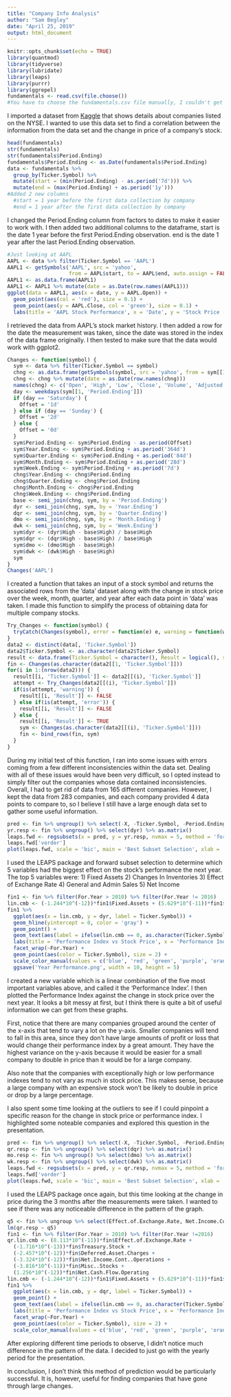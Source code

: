 ```yaml
---
title: "Company Info Analysis"
author: "Sam Begley"
date: "April 25, 2019"
output: html_document
---
```


```r
knitr::opts_chunk$set(echo = TRUE)
library(quantmod)
library(tidyverse)
library(lubridate)
library(leaps)
library(purrr)
library(ggrepel)
fundamentals <- read.csv(file.choose())
#You have to choose the fundamentals.csv file manually, I couldn't get it to choose the file automatically
```

I imported a dataset from [Kaggle](https://www.kaggle.com/dgawlik/nyse/version/3#) that shows details about companies listed on the NYSE. I wanted to use this data set to find a correlation between the information from the data set and the change in price of a company's stock. 

```r
head(fundamentals)
str(fundamentals)
str(fundamentals$Period.Ending)
fundamentals$Period.Ending <- as.Date(fundamentals$Period.Ending)
data <- fundamentals %>%
  group_by(Ticker.Symbol) %>%
  mutate(start = (min(Period.Ending) - as.period('7d'))) %>%
  mutate(end = (max(Period.Ending) + as.period('1y')))
#Added 2 new columns
  #start = 1 year before the first data collection by company
  #end = 1 year after the first data collection by company
```

I changed the Period.Ending column from factors to dates to make it easier to work with. I then added two additional columns to the dataframe, start is the date 1 year before the first Period.Ending observation. end is the date 1 year after the last Period.Ending observation.

```r
#Just looking at AAPL
AAPL <- data %>% filter(Ticker.Symbol == 'AAPL')
AAPL1 <- getSymbols('AAPL', src = 'yahoo', 
                    from = AAPL$start, to = AAPL$end, auto.assign = FALSE)
AAPL1 <- as.data.frame(AAPL1)
AAPL1 <- AAPL1 %>% mutate(date = as.Date(row.names(AAPL1)))
ggplot(data = AAPL1, aes(x = date, y = AAPL.Open)) + 
  geom_point(aes(col = 'red'), size = 0.1) +
  geom_point(aes(y = AAPL.Close, col = 'green'), size = 0.1) +
  labs(title = 'AAPL Stock Performance', x = 'Date', y = 'Stock Price (Dollars)')
```

I retrieved the data from AAPL's stock market history. I then added a row for the date the measurement was taken, since the date was stored in the index of the data frame originally. I then tested to make sure that the data would work with ggplot2.

```r
Changes <- function(symbol) {
  sym <- data %>% filter(Ticker.Symbol == symbol)
  chng <- as.data.frame(getSymbols(symbol, src = 'yahoo', from = sym[[1, 'start']], to = sym[[1, 'end']], auto.assign = FALSE))
  chng <- chng %>% mutate(date = as.Date(row.names(chng)))
  names(chng) <- c('Open', 'High', 'Low', 'Close', 'Volume', 'Adjusted', 'Period.Ending')
  day <- weekdays(sym[[1, 'Period.Ending']])
  if (day == 'Saturday') {
    Offset = '1d'
  } else if (day == 'Sunday') {
    Offset = '2d'
  } else {
    Offset = '0d'
  }
  sym$Period.Ending <- sym$Period.Ending - as.period(Offset)
  sym$Year.Ending <- sym$Period.Ending + as.period('364d')
  sym$Quarter.Ending <- sym$Period.Ending + as.period('84d')
  sym$Month.Ending <- sym$Period.Ending + as.period('28d')
  sym$Week.Ending <- sym$Period.Ending + as.period('7d')
  chng$Year.Ending <- chng$Period.Ending
  chng$Quarter.Ending <- chng$Period.Ending
  chng$Month.Ending <- chng$Period.Ending
  chng$Week.Ending <- chng$Period.Ending
  base <- semi_join(chng, sym, by = 'Period.Ending')
  dyr <- semi_join(chng, sym, by = 'Year.Ending')
  dqr <- semi_join(chng, sym, by = 'Quarter.Ending')
  dmo <- semi_join(chng, sym, by = 'Month.Ending')
  dwk <- semi_join(chng, sym, by = 'Week.Ending')
  sym$dyr <- (dyr$High - base$High) / base$High
  sym$dqr <- (dqr$High - base$High) / base$High
  sym$dmo <- (dmo$High - base$High)
  sym$dwk <- (dwk$High - base$High)
  sym
}
Changes('AAPL')
```

I created a function that takes an input of a stock symbol and returns the associated rows from the 'data' dataset along with the change in stock price over the week, month, quarter, and year after each data point in 'data' was taken. I made this function to simplify the process of obtaining data for multiple company stocks. 

```r
Try_Changes <- function(symbol) {
  tryCatch(Changes(symbol), error = function(e) e, warning = function(w) w)
}
data2 <- distinct(data[, 'Ticker.Symbol'])
data2$Ticker.Symbol <- as.character(data2$Ticker.Symbol)
result <- data.frame(Ticker.Symbol = character(), Result = logical(), stringsAsFactors = FALSE)
fin <- Changes(as.character(data2[[1, 'Ticker.Symbol']]))
for(i in 1:(nrow(data2))) {
  result[[i, 'Ticker.Symbol']] <- data2[[(i), 'Ticker.Symbol']]
  attempt <- Try_Changes(data2[[(i), 'Ticker.Symbol']])
  if(is(attempt, 'warning')) {
    result[[i, 'Result']] <- FALSE
  } else if(is(attempt, 'error')) {
    result[[i, 'Result']] <- FALSE
  } else {
    result[[i, 'Result']] <- TRUE
    sym <- Changes(as.character(data2[[(i), 'Ticker.Symbol']]))
    fin <- bind_rows(fin, sym)
  }
}
```

During my initial test of this function, I ran into some issues with errors coming from a few different inconsistencies within the data set. Dealing with all of these issues would have been very difficult, so I opted instead to simply filter out the companies whose data contained inconsistencies. Overall, I had to get rid of data from 165 different companies. However, I kept the data from 283 companies, and each company provided 4 data points to compare to, so I believe I still have a large enough data set to gather some useful information. 

```r
pred <- fin %>% ungroup() %>% select(-X, -Ticker.Symbol, -Period.Ending, -start, -end, -Year.Ending, -Quarter.Ending, -Month.Ending, -Week.Ending, -dyr, -dqr, -dmo, -dwk, -Cash.Ratio, -Current.Ratio, -Quick.Ratio, -For.Year, -Earnings.Per.Share, -Estimated.Shares.Outstanding) %>% as.matrix()
yr.resp <- fin %>% ungroup() %>% select(dyr) %>% as.matrix()
leaps.fwd <- regsubsets(x = pred, y = yr.resp, nvmax = 5, method = 'forward')
leaps.fwd['vorder']
plot(leaps.fwd, scale = 'bic', main = 'Best Subset Selection', xlab = 'Subset Performance', ylab = 'Prediction Variable')
```

I used the LEAPS package and forward subset selection to determine which 5 variables had the biggest effect on the stock's performance the next year. The top 5 variables were:
1) Fixed Assets
2) Changes In Inventories
3) Effect of Exchange Rate
4) General and Admin Sales
5) Net Income

```r
fin1 <- fin %>% filter(For.Year > 2010) %>% filter(For.Year != 2016)
lin.cmb <- (-1.244*10^(-12))*fin1$Fixed.Assets + (5.629*10^(-11))*fin1$Changes.in.Inventories + (1.609*10^(-10))*fin1$Effect.of.Exchange.Rate + (3.823*10^(-12))*fin1$Sales..General.and.Admin. + (-4.787*10^(-12))*fin1$Net.Income
fin1 %>%
  ggplot(aes(x = lin.cmb, y = dyr, label = Ticker.Symbol)) +
  geom_hline(yintercept = 0, color = 'gray') +
  geom_point() +
  geom_text(aes(label = ifelse(lin.cmb == 0, as.character(Ticker.Symbol), ''), vjust = 0.2)) +
  labs(title = 'Performance Index vs Stock Price', x = 'Performance Index', y = 'Change in Stock Price (1 Year)') +
  facet_wrap(~For.Year) +
  geom_point(aes(color = Ticker.Symbol), size = 2) +
  scale_color_manual(values = c('blue', 'red', 'green', 'purple', 'orange'), limits = c('OKE', 'JPM', 'VIAB', 'SWN', 'MU'), name = 'Company', labels = c('Oneok Natural Gas', 'JPMorgan Chase', 'Viacom', 'Southwestern Energy', 'Micron Technology')) +
  ggsave('Year Performance.png', width = 10, height = 5)
```

I created a new variable which is a linear combination of the five most important variables above, and called it the 'Performance Index'. I then plotted the Performance Index against the change in stock price over the next year. It looks a bit messy at first, but I think there is quite a bit of useful information we can get from these graphs. 


First, notice that there are many companies grouped around the center of the x-axis that tend to vary a lot on the y-axis. Smaller companies will tend to fall in this area, since they don't have large amounts of profit or loss that would change their performance index by a great amount. They have the highest variance on the y-axis because it would be easier for a small company to double in price than it would be for a large company. 


Also note that the companies with exceptionally high or low performance indexes tend to not vary as much in stock price. This makes sense, because a large company with an expensive stock won't be likely to double in price or drop by a large percentage. 

I also spent some time looking at the outliers to see if I could pinpoint a specific reason for the change in stock price or performance index. I highlighted some noteable companies and explored this question in the presentation.

```r
pred <- fin %>% ungroup() %>% select(-X, -Ticker.Symbol, -Period.Ending, -start, -end, -Year.Ending, -Quarter.Ending, -Month.Ending, -Week.Ending, -dyr, -dqr, -dmo, -dwk, -Cash.Ratio, -Current.Ratio, -Quick.Ratio, -For.Year, -Earnings.Per.Share, -Estimated.Shares.Outstanding) %>% as.matrix()
qr.resp <- fin %>% ungroup() %>% select(dqr) %>% as.matrix()
mo.resp <- fin %>% ungroup() %>% select(dmo) %>% as.matrix()
wk.resp <- fin %>% ungroup() %>% select(dwk) %>% as.matrix()
leaps.fwd <- regsubsets(x = pred, y = qr.resp, nvmax = 5, method = 'forward')
leaps.fwd['vorder']
plot(leaps.fwd, scale = 'bic', main = 'Best Subset Selection', xlab = 'Subset Performance', ylab = 'Prediction Variable')
```


I used the LEAPS package once again, but this time looking at the change in price during the 3 months after the measurements were taken. I wanted to see if there was any noticeable difference in the pattern of the graph. 


```r
q5 <- fin %>% ungroup %>% select(Effect.of.Exchange.Rate, Net.Income.Cont..Operations, Treasury.Stock, Misc..Stocks, Deferred.Asset.Charges, Net.Cash.Flow.Operating) %>% as.matrix()
lm(qr.resp ~ q5)
fin1 <- fin %>% filter(For.Year > 2010) %>% filter(For.Year !=2016)
qr.lin.cmb <- (8.113*10^(-11))*fin$Effect.of.Exchange.Rate +
  (-1.716*10^(-13))*fin$Treasury.Stock +
  (-2.457*10^(-12))*fin$Deferred.Asset.Charges +
  (-3.324*10^(-12))*fin$Net.Income.Cont..Operations +
  (-3.816*10^(-11))*fin$Misc..Stocks +
  (1.256*10^(-12))*fin$Net.Cash.Flow.Operating
lin.cmb <- (-1.244*10^(-12))*fin1$Fixed.Assets + (5.629*10^(-11))*fin1$Changes.in.Inventories + (1.609*10^(-10))*fin1$Effect.of.Exchange.Rate + (3.823*10^(-12))*fin1$Sales..General.and.Admin. + (-4.787*10^(-12))*fin1$Net.Income
fin1 %>%
  ggplot(aes(x = lin.cmb, y = dqr, label = Ticker.Symbol)) + 
  geom_point() +
  geom_text(aes(label = ifelse(lin.cmb == 0, as.character(Ticker.Symbol), ''), vjust = 0.2)) +
  labs(title = 'Performance Index vs Stock Price', x = 'Performance Index', y = 'Change in Stock Price (1 Year)') +
  facet_wrap(~For.Year) +
  geom_point(aes(color = Ticker.Symbol), size = 2) +
  scale_color_manual(values = c('blue', 'red', 'green', 'purple', 'orange'), limits = c('XOM', 'JRM', 'VIAB', 'SWN', 'AAPL'), name = 'Company', labels = c('Exxon Mobil', 'JRM Construction', 'Viacom', 'Southwestern Energy', 'Apple'))
```

After exploring different time periods to observe, I didn't notice much difference in the pattern of the data. I decided to just go with the yearly period for the presentation. 


In conclusion, I don't think this method of prediction would be particularly successful. It is, however, useful for finding companies that have gone through large changes. 